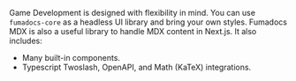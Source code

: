 Game Development is designed with flexibility in mind.
You can use `fumadocs-core` as a headless UI library and bring your own styles.
Fumadocs MDX is also a useful library to handle MDX content in Next.js. It also includes:
- Many built-in components.
- Typescript Twoslash, OpenAPI, and Math (KaTeX) integrations.